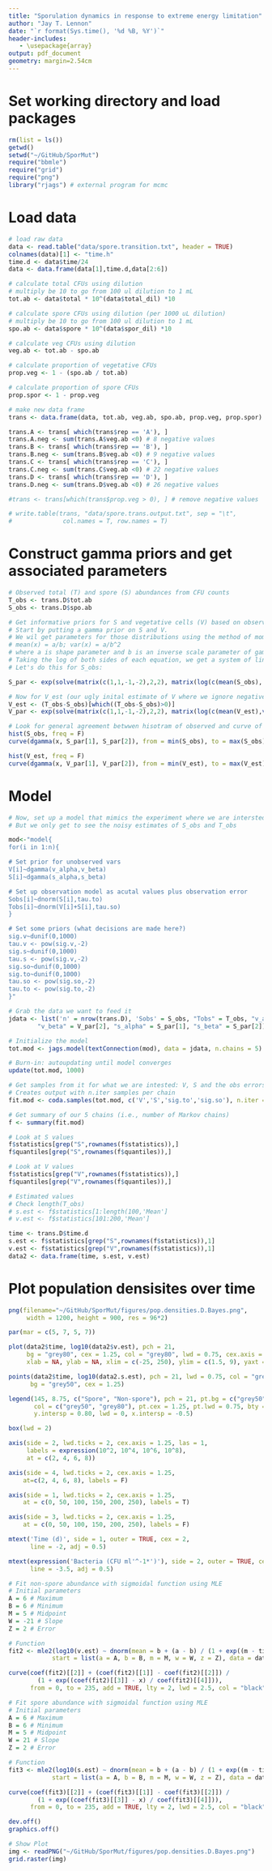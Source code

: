```yaml
---
title: "Sporulation dynamics in response to extreme energy limitation"
author: "Jay T. Lennon"
date: "`r format(Sys.time(), '%d %B, %Y')`"
header-includes:
   - \usepackage{array}
output: pdf_document
geometry: margin=2.54cm
---
```


# Set working directory and load packages
```r
rm(list = ls())
getwd()
setwd("~/GitHub/SporMut")
require("bbmle")
require("grid")
require("png")
library("rjags") # external program for mcmc
```

# Load data
```r
# load raw data
data <- read.table("data/spore.transition.txt", header = TRUE)
colnames(data)[1] <- "time.h"
time.d <- data$time/24
data <- data.frame(data[1],time.d,data[2:6])

# calculate total CFUs using dilution 
# multiply be 10 to go from 100 ul dilution to 1 mL
tot.ab <- data$total * 10^(data$total_dil) *10

# calculate spore CFUs using dilution (per 1000 uL dilution)
# multiply be 10 to go from 100 ul dilution to 1 mL
spo.ab <- data$spore * 10^(data$spor_dil) *10

# calculate veg CFUs using dilution
veg.ab <- tot.ab - spo.ab

# calculate proportion of vegetative CFUs
prop.veg <- 1 - (spo.ab / tot.ab)

# calculate proportion of spore CFUs
prop.spor <- 1 - prop.veg

# make new data frame
trans <- data.frame(data, tot.ab, veg.ab, spo.ab, prop.veg, prop.spor)

trans.A <- trans[ which(trans$rep == 'A'), ]
trans.A.neg <- sum(trans.A$veg.ab <0) # 8 negative values
trans.B <- trans[ which(trans$rep == 'B'), ]
trans.B.neg <- sum(trans.B$veg.ab <0) # 9 negative values
trans.C <- trans[ which(trans$rep == 'C'), ]
trans.C.neg <- sum(trans.C$veg.ab <0) # 22 negative values
trans.D <- trans[ which(trans$rep == 'D'), ]
trans.D.neg <- sum(trans.D$veg.ab <0) # 26 negative values

#trans <- trans[which(trans$prop.veg > 0), ] # remove negative values

# write.table(trans, "data/spore.trans.output.txt", sep = "\t",
#              col.names = T, row.names = T)
```

# Construct gamma priors and get associated parameters 
```r
# Observed total (T) and spore (S) abundances from CFU counts
T_obs <- trans.D$tot.ab
S_obs <- trans.D$spo.ab

# Get informative priors for S and vegetative cells (V) based on observed values
# Start by putting a gamma prior on S and V. 
# We wil get parameters for those distributions using the method of moments:
# mean(x) = a/b; var(x) = a/b^2
# where a is shape parameter and b is an inverse scale parameter of gamma distribution
# Taking the log of both sides of each equation, we get a system of linear equations
# Let's do this for S_obs:

S_par <- exp(solve(matrix(c(1,1,-1,-2),2,2), matrix(log(c(mean(S_obs), var(S_obs))),2,1)))

# Now for V_est (our ugly inital estimate of V where we ignore negatives)
V_est <- (T_obs-S_obs)[which((T_obs-S_obs)>0)]
V_par <- exp(solve(matrix(c(1,1,-1,-2),2,2), matrix(log(c(mean(V_est),var(V_est))),2,1)))

# Look for general agreement betwwen hisotram of observed and curve of gamma priors
hist(S_obs, freq = F)
curve(dgamma(x, S_par[1], S_par[2]), from = min(S_obs), to = max(S_obs), add = T)

hist(V_est, freq = F)
curve(dgamma(x, V_par[1], V_par[2]), from = min(V_est), to = max(V_est), add = T)
```

# Model
```r
# Now, set up a model that mimics the experiment where we are intersted in V and S
# But we only get to see the noisy estimates of S_obs and T_obs

mod<-"model{
for(i in 1:n){

# Set prior for unobserved vars
V[i]~dgamma(v_alpha,v_beta)
S[i]~dgamma(s_alpha,s_beta)

# Set up observation model as acutal values plus observation error
Sobs[i]~dnorm(S[i],tau.to)
Tobs[i]~dnorm(V[i]+S[i],tau.so)
}

# Set some priors (what decisions are made here?)
sig.v~dunif(0,1000)
tau.v <- pow(sig.v,-2)
sig.s~dunif(0,1000)
tau.s <- pow(sig.v,-2)
sig.so~dunif(0,1000)
sig.to~dunif(0,1000)
tau.so <- pow(sig.so,-2)
tau.to <- pow(sig.to,-2)
}"

# Grab the data we want to feed it
jdata <- list('n' = nrow(trans.D), 'Sobs' = S_obs, "Tobs" = T_obs, "v_alpha" = V_par[1], 
        "v_beta" = V_par[2], "s_alpha" = S_par[1], "s_beta" = S_par[2])

# Initialize the model
tot.mod <- jags.model(textConnection(mod), data = jdata, n.chains = 5)

# Burn-in: autoupdating until model converges
update(tot.mod, 1000)

# Get samples from it for what we are intested: V, S and the obs errors
# Creates output with n.iter samples per chain
fit.mod <- coda.samples(tot.mod, c('V','S','sig.to','sig.so'), n.iter = 5000)

# Get summary of our 5 chains (i.e., number of Markov chains)
f <- summary(fit.mod)

# Look at S values
f$statistics[grep("S",rownames(f$statistics)),]
f$quantiles[grep("S",rownames(f$quantiles)),]

# Look at V values
f$statistics[grep("V",rownames(f$statistics)),]
f$quantiles[grep("V",rownames(f$quantiles)),]

# Estimated values
# Check length(T_obs)
# s.est <- f$statistics[1:length(100,'Mean']
# v.est <- f$statistics[101:200,'Mean']

time <- trans.D$time.d
s.est <- f$statistics[grep("S",rownames(f$statistics)),1]
v.est <- f$statistics[grep("V",rownames(f$statistics)),1]
data2 <- data.frame(time, s.est, v.est)
```

# Plot population densisites over time 
```r
png(filename="~/GitHub/SporMut/figures/pop.densities.D.Bayes.png",
     width = 1200, height = 900, res = 96*2)

par(mar = c(5, 7, 5, 7))

plot(data2$time, log10(data2$v.est), pch = 21, 
     bg = "grey80", cex = 1.25, col = "grey80", lwd = 0.75, cex.axis = 1.25, 
     xlab = NA, ylab = NA, xlim = c(-25, 250), ylim = c(1.5, 9), yaxt = "n", xaxt = "n")

points(data2$time, log10(data2.s.est), pch = 21, lwd = 0.75, col = "grey50", 
      bg = "grey50", cex = 1.25)

legend(145, 8.75, c("Spore", "Non-spore"), pch = 21, pt.bg = c("grey50", "grey80"), 
       col = c("grey50", "grey80"), pt.cex = 1.25, pt.lwd = 0.75, bty = 'n', 
       y.intersp = 0.80, lwd = 0, x.intersp = -0.5)

box(lwd = 2)

axis(side = 2, lwd.ticks = 2, cex.axis = 1.25, las = 1,
     labels = expression(10^2, 10^4, 10^6, 10^8),
     at = c(2, 4, 6, 8))

axis(side = 4, lwd.ticks = 2, cex.axis = 1.25,
    at=c(2, 4, 6, 8), labels = F)

axis(side = 1, lwd.ticks = 2, cex.axis = 1.25,
    at = c(0, 50, 100, 150, 200, 250), labels = T)

axis(side = 3, lwd.ticks = 2, cex.axis = 1.25,
    at = c(0, 50, 100, 150, 200, 250), labels = F)

mtext('Time (d)', side = 1, outer = TRUE, cex = 2, 
      line = -2, adj = 0.5)

mtext(expression('Bacteria (CFU ml'^-1*')'), side = 2, outer = TRUE, cex = 2, 
      line = -3.5, adj = 0.5)

# Fit non-spore abundance with sigmoidal function using MLE
# Initial parameters
A = 6 # Maximum 
B = 6 # Minimum
M = 5 # Midpoint
W = -21 # Slope
Z = 2 # Error

# Function
fit2 <- mle2(log10(v.est) ~ dnorm(mean = b + (a - b) / (1 + exp((m - time) / w)), sd = z),
            start = list(a = A, b = B, m = M, w = W, z = Z), data = data2) 

curve(coef(fit2)[[2]] + (coef(fit2)[[1]] - coef(fit2)[[2]]) / 
        (1 + exp((coef(fit2)[[3]] - x) / coef(fit2)[[4]])), 
      from = 0, to = 235, add = TRUE, lty = 2, lwd = 2.5, col = "black") 

# Fit spore abundance with sigmoidal function using MLE
# Initial parameters
A = 6 # Maximum 
B = 6 # Minimum
M = 5 # Midpoint
W = 21 # Slope
Z = 2 # Error

# Function
fit3 <- mle2(log10(s.est) ~ dnorm(mean = b + (a - b) / (1 + exp((m - time) / w)), sd = z),
            start = list(a = A, b = B, m = M, w = W, z = Z), data = data2) 

curve(coef(fit3)[[2]] + (coef(fit3)[[1]] - coef(fit3)[[2]]) / 
        (1 + exp((coef(fit3)[[3]] - x) / coef(fit3)[[4]])), 
      from = 0, to = 235, add = TRUE, lty = 2, lwd = 2.5, col = "black") 

dev.off()
graphics.off()

# Show Plot
img <- readPNG("~/GitHub/SporMut/figures/pop.densities.D.Bayes.png")
grid.raster(img)
```


